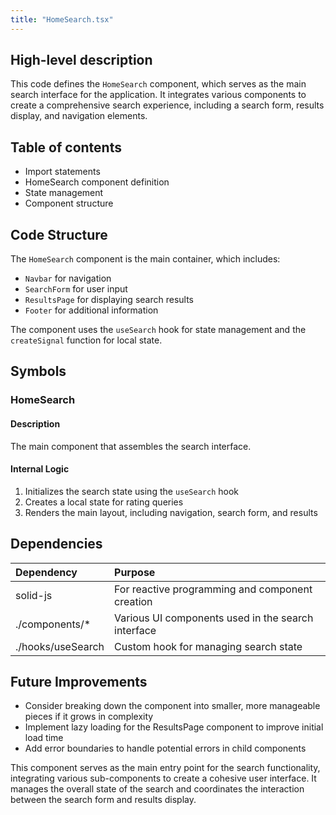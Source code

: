 ```yaml
---
title: "HomeSearch.tsx"
---
```


## High-level description
This code defines the `HomeSearch` component, which serves as the main search interface for the application. It integrates various components to create a comprehensive search experience, including a search form, results display, and navigation elements.

## Table of contents
- Import statements
- HomeSearch component definition
- State management
- Component structure

## Code Structure
The `HomeSearch` component is the main container, which includes:
- `Navbar` for navigation
- `SearchForm` for user input
- `ResultsPage` for displaying search results
- `Footer` for additional information

The component uses the `useSearch` hook for state management and the `createSignal` function for local state.

## Symbols

### HomeSearch
#### Description
The main component that assembles the search interface.

#### Internal Logic
1. Initializes the search state using the `useSearch` hook
2. Creates a local state for rating queries
3. Renders the main layout, including navigation, search form, and results

## Dependencies
| Dependency | Purpose |
|:-----------|:--------|
| solid-js | For reactive programming and component creation |
| ./components/* | Various UI components used in the search interface |
| ./hooks/useSearch | Custom hook for managing search state |

## Future Improvements
- Consider breaking down the component into smaller, more manageable pieces if it grows in complexity
- Implement lazy loading for the ResultsPage component to improve initial load time
- Add error boundaries to handle potential errors in child components

This component serves as the main entry point for the search functionality, integrating various sub-components to create a cohesive user interface. It manages the overall state of the search and coordinates the interaction between the search form and results display.